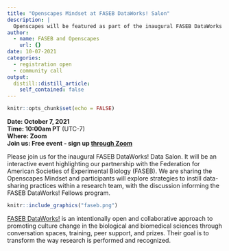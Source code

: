 ```yaml
---
title: "Openscapes Mindset at FASEB DataWorks! Salon"
description: |
  Openscapes will be featured as part of the inaugural FASEB DataWorks! Salon. 
author:
  - name: FASEB and Openscapes
    url: {}
date: 10-07-2021
categories: 
  - registration open
  - community call
output:
  distill::distill_article:
    self_contained: false
---
```



```r
knitr::opts_chunk$set(echo = FALSE)
```

<!---****[View event summary & video](https://www.openscapes.org/blog/2021/05/27/tara-robertson/)**  **  --->
**Date: October 7, 2021**\
**Time: 10:00am PT** (UTC-7)\
**Where: Zoom**\
**Join us: Free event - sign up [through Zoom](https://zoom.us/meeting/register/tJMscO6trjsrEtXnAumLngDhotvEG-NvNyaS)**

Please join us for the inaugural FASEB DataWorks! Data Salon. It will be an interactive event highlighting our partnership with the Federation for American Societies of Experimental Biology (FASEB).
We are sharing the Openscapes Mindset and participants will explore strategies to instill data-sharing practices within a research team, with the discussion informing the FASEB DataWorks! Fellows program.


```r
knitr::include_graphics("faseb.png")  
```

[FASEB DataWorks!](https://www.faseb.org/Science-Policy-and-Advocacy/Science-Policy-Research-Issues/Data-Science-and-Informatics/Data-Sharing-and-Reuse) is an intentionally open and collaborative approach to promoting culture change in the biological and biomedical sciences through conversation spaces, training, peer support, and prizes. Their goal is to transform the way research is performed and recognized. 